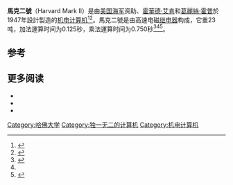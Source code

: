 {{Infobox information appliance
| name         = 馬克二號
| image        = 
| image_size   = 
| alt          = 
| caption      = 
| aka          = Aiken Relay Calculator
| developer    = [[霍華德·艾肯|霍華德·艾肯]]和[[葛麗絲·霍普|葛麗絲·霍普]]
| manufacturer = 
| type         = 
| releasedate  = {{Start date and age|1947}}
| price        = 
| connectivity = 
| lifespan     = 
| unitssold    = 
| media        = 
| os           = <!-- operating system -->
| input        = 
| camera       = 
| power        = 
| cpu          = 
| CPUspeed     = 
| storage      = 
| memory       = 
| RAMtype      = 
| display      = 
| audio        = 
| service      = <!-- online service/s offered -->
| dimensions   = 
| weight       = {{Convert|25|ST|MT}}
| touchpad     = 
| predecessor  = [[馬克一號|馬克一號]]
| successor    = {{link-en|馬克三號|Harvard Mark III}}
| related      =
}}'''馬克二號'''（Harvard Mark II）是由[[美国海军|美国海军]]资助、[[霍華德·艾肯|霍華德·艾肯]]和[[葛麗絲·霍普|葛麗絲·霍普]]於1947年設計製造的[[机电|机电]][[计算机|计算机]]<ref>{{Cite book|url=https://books.google.com/books?id=o6kzAQAAIAAJ&q=%22aiken+relay+calculator%22+Dahlgren&dq=%22aiken+relay+calculator%22+Dahlgren&hl=en&sa=X&ved=0ahUKEwiq5MqpmYrbAhVDFCwKHbYxCYY4ChDoAQgnMAA|title=Instruments & Control Systems|date=1957|publisher=Chilton Company|pages=1302|language=en|access-date=2021-02-12|archive-date=2021-01-25|archive-url=https://web.archive.org/web/20210125184110/https://books.google.com/books?id=o6kzAQAAIAAJ&q=%22aiken+relay+calculator%22+Dahlgren&dq=%22aiken+relay+calculator%22+Dahlgren&hl=en&sa=X&ved=0ahUKEwiq5MqpmYrbAhVDFCwKHbYxCYY4ChDoAQgnMAA|dead-url=no}}</ref><ref name=":0">{{Cite book|url=https://books.google.com/books?hl=en&id=zNrnAAAAMAAJ&dq=%22aiken+relay+calculator%22+tons&focus=searchwithinvolume&q=%22aiken+relay+calculator%22+ton|title=Harvard Alumni Bulletin|date=1948|pages=554|language=en}}</ref>。馬克二號是由高速电磁[[继电器|继电器]]构成，它重23吨，加法運算时间为0.125秒，乘法運算时间为0.750秒<ref>{{Cite book|url=https://books.google.com/books?hl=en&id=AIrpAAAAMAAJ&dq=%22aiken+relay+calculator%22+Dahlgren&focus=searchwithinvolume&q=%22aiken+relay+calculator%22|title=Infantry Journal|date=1948|publisher=United States Infantry Association|pages=57|language=en}}</ref><ref name=":0" /><ref>{{Cite book|url=https://books.google.com/books?hl=en&id=EL4PAAAAIAAJ&dq=%22aiken+relay+calculator%22+tons&focus=searchwithinvolume&q=%22aiken+relay+calculator%22+ton|title=Science News|date=1948|publisher=Science Service|pages=295|language=en|access-date=2021-02-12|archive-date=2021-01-26|archive-url=https://web.archive.org/web/20210126085002/https://books.google.com/books?hl=en&id=EL4PAAAAIAAJ&dq=%22aiken+relay+calculator%22+tons&focus=searchwithinvolume&q=%22aiken+relay+calculator%22+ton|dead-url=no}}</ref>。

== 参考 ==
{{Reflist}}

== 更多阅读 ==

* {{Cite book|title=A History of Computing Technology|url=https://archive.org/details/historyofcomputi02edwill|last=Michael R. Williams|year=1997|publisher=IEEE Computer Society Press|isbn=0-8186-7739-2}}
* {{Cite book|title=Description of a Relay Calculator|last=Staff of the Computation Laboratory|year=1949|publisher=Annals of the Computation Laboratory of Harvard University, Vol. XXIV.  Harvard University Press, Cambridge, Mass}}
* {{Cite book|url=https://archive.org/details/soundoffreedomna00dahl|page=[https://archive.org/details/soundoffreedomna00dahl/page/93 93]|quote=aiken relay calculator mark ii.|title=The sound of freedom: Naval Weapons Technology at Dahlgren, Virginia 1918-2006|last=Rife|first=James P.|date=2006|publisher=Government Printing Office|isbn=9780160872488|language=en}}

[[Category:哈佛大学|Category:哈佛大学]]
[[Category:独一无二的计算机|Category:独一无二的计算机]]
[[Category:机电计算机|Category:机电计算机]]